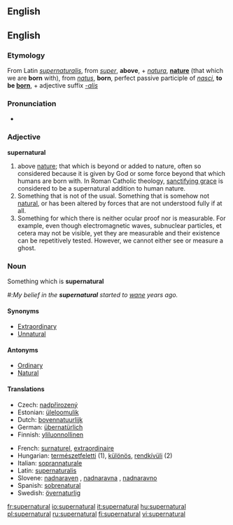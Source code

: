 == English ==
==English==
{{Wikipedia}}
===Etymology===
From Latin ''[[supernaturalis]]'', from ''[[super]]'', '''above''', + ''[[natura]]'', '''[[nature]]''' (that which we are '''born''' with), from ''[[natus]]'', '''born''', perfect passive participle of ''[[nasci]]'', '''to be [[born]]''', + adjective suffix ''[[-alis]]''

===Pronunciation===
*{{audio|en-us-supernatural.ogg|Audio (US)}}


===Adjective===
'''supernatural'''

# above [[nature]]; that which is beyond or added to nature, often so considered because it is given by God or some force beyond that which humans are born with.  In Roman Catholic theology, [[w:sanctifying grace|sanctifying grace]] is considered to be a supernatural addition to human nature.
# Something that is not of the usual.  Something that is somehow not [[natural]], or has been altered by forces that are not understood fully if at all.
# Something for which there is neither ocular proof nor is measurable.  For example, even though electromagnetic waves, subnuclear particles, et cetera may not be visible, yet they are measurable and their existence can be repetitively tested.  However, we cannot either see or measure a ghost.
===Noun===

Something which is '''supernatural'''

#:''My belief in the '''supernatural''' started to [[wane]] years ago. ''
====Synonyms====
*[[Extraordinary]]
*[[Unnatural]]

====Antonyms====
*[[Ordinary]]
*[[Natural]]

====Translations====
{{top}}
*Czech: [[nadpřirozený]] {{m}}
*Estonian: [[üleloomulik]]
*Dutch: [[bovennatuurlijk]]
*German: [[übernatürlich]]
*Finnish: [[yliluonnollinen]]
{{mid}}
*French: [[surnaturel]], [[extraordinaire]]
*Hungarian: [[természetfeletti]] (1), [[különös]], [[rendkívüli]] (2)
*Italian: [[soprannaturale]]
*Latin: [[supernaturalis]]
*Slovene: [[nadnaraven]] {{m}}, [[nadnaravna]] {{f}}, [[nadnaravno]] {{n}}
*Spanish: [[sobrenatural]]
*Swedish: [[övernaturlig]]
{{bottom}}

[[fr:supernatural]]
[[io:supernatural]]
[[it:supernatural]]
[[hu:supernatural]]
[[pl:supernatural]]
[[ru:supernatural]]
[[fi:supernatural]]
[[vi:supernatural]]